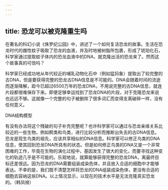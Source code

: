 ```yaml
---
---
---
```

title: 恐龙可以被克隆重生吗
---




在著名的科幻小说《侏罗纪公园》中，讲述了一个如何复活恐龙的故事。生活在恐龙时代的雌性蚊子吸取了恐龙的血液，并及时地被树脂所包裹，形成了琥珀化石，科学家通过提取蚊子体内的恐龙血液中的DNA，就克隆出活的恐龙来了。然而这个故事真的可信吗？

科学家已经成功地从年代较近的哺乳动物化石中（例如猛犸象）提取出了较完整的古DNA，但是要获得完整的恐龙古DNA信息是不可能的。DNA会随着时间的流逝而逐渐降解，距今已超过6500万年的恐龙DNA，不用说完整的古DNA信息，就连片段都很难保存下来。即便足够幸运找到了恐龙DNA的片段，对于克隆恐龙来说也远远不够。这就像一个完整的句子被删除了很多词汇而变得支离破碎一样，没有任何意义。

DNA结构模型



有没有办法将这个残破的句子补充完整呢？也许科学家可以通过与恐龙亲缘关系比较近的一些生物，例如鳄类和鸟类，进行比较分析而推断出失去的古DNA信息。恐龙是现生鸟类的祖先，应该共享相似的DNA信息。科学家可以修正鸟类的DNA信息，使其回到恐龙DNA所具有的状态。但是如何修正鸟类的DNA又是一个非常困难的工作，毕竟在生物的演化过程中，基因发生了很大的变化，而要寻找这种变化的轨迹几乎是不可能的。乐观地说，就算能够获得完整的恐龙DNA，离最终目标还差很远。因为恐龙的DNA需要组装成染色体，并且放入合适的细胞中才能够表达。不幸的是，我们既不清楚怎样将恐龙的DNA组装成染色体，更没有合适的细胞去容纳这些DNA。以上情况显示，以现在的技术水平是无法克隆真实恐龙的。（韩凤禄）
